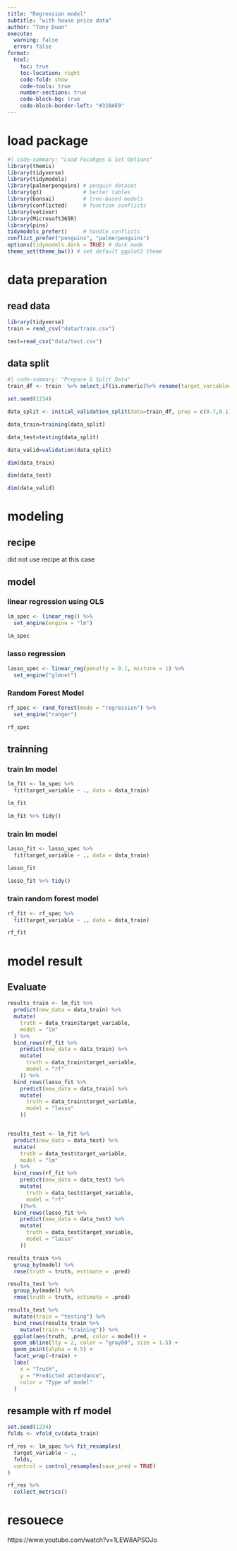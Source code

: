 ```yaml
---
title: "Regression model"
subtitle: "with house price data"
author: "Tony Duan"
execute:
  warning: false
  error: false
format:
  html:
    toc: true
    toc-location: right
    code-fold: show
    code-tools: true
    number-sections: true
    code-block-bg: true
    code-block-border-left: "#31BAE9"
---
```



# load package

```r
#| code-summary: "Load Pacakges & Set Options"
library(themis)
library(tidyverse)      
library(tidymodels)     
library(palmerpenguins) # penguin dataset
library(gt)             # better tables
library(bonsai)         # tree-based models
library(conflicted)     # function conflicts
library(vetiver)
library(Microsoft365R)
library(pins)
tidymodels_prefer()     # handle conflicts
conflict_prefer("penguins", "palmerpenguins")
options(tidymodels.dark = TRUE) # dark mode
theme_set(theme_bw()) # set default ggplot2 theme
```

# data preparation

## read data

```r
library(tidyverse)
train = read_csv("data/train.csv")

test=read_csv("data/test.csv")

```



## data split

```r
#| code-summary: "Prepare & Split Data"
train_df <- train  %>% select_if(is.numeric)%>% rename(target_variable=SalePrice)%>% replace(is.na(.), 0)


```



```r

set.seed(1234)

data_split <- initial_validation_split(data=train_df, prop = c(0.7,0.1))

data_train=training(data_split)  

data_test=testing(data_split)  

data_valid=validation(data_split)

```

```r
dim(data_train)
```

```r
dim(data_test)
```

```r
dim(data_valid)
```


# modeling

## recipe

did not use recipe at this case



## model

### linear regression using OLS

```r
lm_spec <- linear_reg() %>%
  set_engine(engine = "lm")

lm_spec
```
### lasso regression 

```r
lasso_spec <- linear_reg(penalty = 0.1, mixture = 1) %>%
  set_engine("glmnet")
```



### Random Forest Model
```r
rf_spec <- rand_forest(mode = "regression") %>%
  set_engine("ranger")

rf_spec
``` 



## trainning

### train lm model
```r
lm_fit <- lm_spec %>%
  fit(target_variable ~ ., data = data_train)

lm_fit
```

```r
lm_fit %>% tidy()

```

### train lm model
```r
lasso_fit <- lasso_spec %>%
  fit(target_variable ~ ., data = data_train)

lasso_fit
```



```r
lasso_fit %>% tidy()
```



### train random forest model
```r
rf_fit <- rf_spec %>%
  fit(target_variable ~ ., data = data_train)

rf_fit
```



# model result

## Evaluate

```r
results_train <- lm_fit %>%
  predict(new_data = data_train) %>%
  mutate(
    truth = data_train$target_variable,
    model = "lm"
  ) %>%
  bind_rows(rf_fit %>%
    predict(new_data = data_train) %>%
    mutate(
      truth = data_train$target_variable,
      model = "rf"
    )) %>%
  bind_rows(lasso_fit %>%
    predict(new_data = data_train) %>%
    mutate(
      truth = data_train$target_variable,
      model = "lasso"
    ))


results_test <- lm_fit %>%
  predict(new_data = data_test) %>%
  mutate(
    truth = data_test$target_variable,
    model = "lm"
  ) %>%
  bind_rows(rf_fit %>%
    predict(new_data = data_test) %>%
    mutate(
      truth = data_test$target_variable,
      model = "rf"
    ))%>%
  bind_rows(lasso_fit %>%
    predict(new_data = data_test) %>%
    mutate(
      truth = data_test$target_variable,
      model = "lasso"
    ))

```


```r
results_train %>%
  group_by(model) %>%
  rmse(truth = truth, estimate = .pred)
```



```r
results_test %>%
  group_by(model) %>%
  rmse(truth = truth, estimate = .pred)
```




```r
results_test %>%
  mutate(train = "testing") %>%
  bind_rows(results_train %>%
    mutate(train = "training")) %>%
  ggplot(aes(truth, .pred, color = model)) +
  geom_abline(lty = 2, color = "gray80", size = 1.5) +
  geom_point(alpha = 0.5) +
  facet_wrap(~train) +
  labs(
    x = "Truth",
    y = "Predicted attendance",
    color = "Type of model"
  )
```





## resample with rf model
```r
set.seed(1234)
folds <- vfold_cv(data_train)
```



```r

rf_res <- lm_spec %>% fit_resamples(
  target_variable ~ .,
  folds,
  control = control_resamples(save_pred = TRUE)
)
```

```r

rf_res %>%
  collect_metrics()
```







# resouece

https://www.youtube.com/watch?v=1LEW8APSOJo



